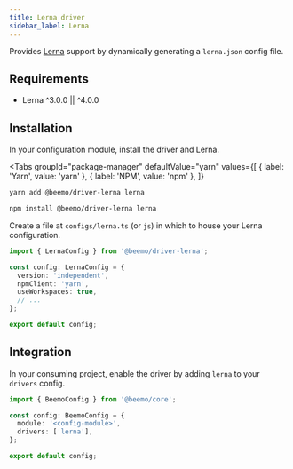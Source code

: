 ```yaml
---
title: Lerna driver
sidebar_label: Lerna
---
```



Provides [Lerna](https://github.com/lerna/lerna) support by dynamically generating a `lerna.json`
config file.

## Requirements

- Lerna ^3.0.0 || ^4.0.0

## Installation

In your configuration module, install the driver and Lerna.

<Tabs
  groupId="package-manager"
  defaultValue="yarn"
  values={[
    { label: 'Yarn', value: 'yarn' },
    { label: 'NPM', value: 'npm' },
  ]}
>
  <TabItem value="yarn">

```bash
yarn add @beemo/driver-lerna lerna
```

  </TabItem>
  <TabItem value="npm">

```bash
npm install @beemo/driver-lerna lerna
```

  </TabItem>
</Tabs>

Create a file at `configs/lerna.ts` (or `js`) in which to house your Lerna configuration.

```ts title="configs/lerna.ts"
import { LernaConfig } from '@beemo/driver-lerna';

const config: LernaConfig = {
  version: 'independent',
  npmClient: 'yarn',
  useWorkspaces: true,
  // ...
};

export default config;
```

## Integration

In your consuming project, enable the driver by adding `lerna` to your `drivers` config.

```ts title=".config/beemo.ts"
import { BeemoConfig } from '@beemo/core';

const config: BeemoConfig = {
  module: '<config-module>',
  drivers: ['lerna'],
};

export default config;
```

